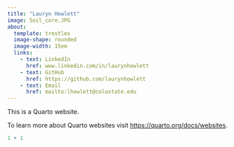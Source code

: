 ```yaml
---
title: "Lauryn Howlett"
image: Soil_core.JPG
about: 
  template: trestles
  image-shape: rounded
  image-width: 15em
  links:
    - text: LinkedIn
      href: www.linkedin.com/in/laurynhowlett
    - text: GitHub
      href: https://github.com/laurynhowlett
    - text: Email
      href: mailto:lhowlett@colostate.edu
---
```


This is a Quarto website.

To learn more about Quarto websites visit <https://quarto.org/docs/websites>.

```r
1 + 1
```
